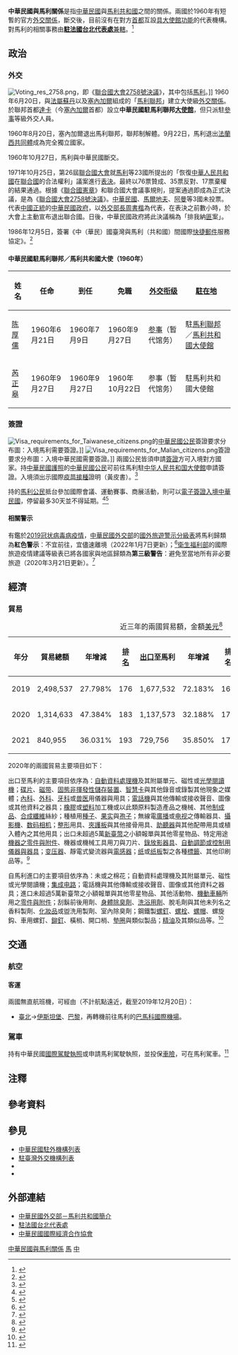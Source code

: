 {{noteTA
|G1=國家
|G2=Medicine
|1=zh-hans:中华民国与马里关系; zh-hant:中華民國與馬里關係; zh-tw:中華民國與馬利關係;
|2=zh-hans:马里; zh-hant:馬里; zh-tw:馬利;
|3=zh-hans:台; zh-hant:臺;
|4=zh-hans:达喀尔; zh-hant:達喀爾; zh-tw:達卡;
|5=zh-hant:伊斯坦堡; zh-cn:伊斯坦布尔; zh-sg:伊斯坦堡;
|6=zh-hans:非易失性存储器; zh-hant:非揮發性儲存裝置;
|7=zh-hans:智能卡; zh-hant:智能卡; zh-tw:智慧卡;
|8=zh-hans:塑料; zh-hant:塑料; zh-tw:塑膠;
|9=zh-hans:集成电路; zh-hant:集成電路; zh-tw:積體電路;
}}

{{not|中國－馬里關係}}
{{Dablink|關於中華民國與「馬」字國家的外交關係，詳見'''[[中馬關係|中馬關係 (消歧義)]]'''。}}

{{Infobox Bilateral relations|中華民國與馬利|ROC|MLI|filetype=png}}

'''中華民國與馬利關係'''是指[[中華民國|中華民國]]與[[馬利共和國|馬利共和國]]之間的關係。兩國於1960年有短暫的官方[[外交#外交上的承認|外交關係]]，斷交後，目前沒有在對方[[首都|首都]]互設[[實質大使館|具大使館功能]]的代表機構。對馬利的相關事務由'''[[駐法國台北代表處|駐法國台北代表處]]'''[[兼轄|兼轄]]。<ref>{{Cite web |url = https://www.boca.gov.tw/sp-foof-countrycp-03-238-18c67-03-1.html |title = 駐館位置及聯絡方式 |publisher = [[中華民國外交部|中華民國外交部]] [[外交部領事事務局|領事事務局]] |access-date = 2017-12-24 |archive-date = 2020-11-05 |archive-url = https://web.archive.org/web/20201105210031/https://www.boca.gov.tw/sp-foof-countrycp-03-238-18c67-03-1.html }}</ref>

==政治==
===外交===
[[File:Voting_res_2758.png|thumb]]，即《[[聯合國大會2758號決議|聯合國大會2758號決議]]》，其中包括[[马里|馬利]]。]]
{{see also|中華民國外交|{{link-en|馬利外交|Foreign relations of Mali}}}}
1960年6月20日，與[[法屬蘇丹|法屬蘇丹]]以及[[塞內加爾|塞內加爾]]組成的「[[馬利聯邦|馬利聯邦]]」建立大使級[[外交#外交上的承認|外交關係]]。於聯邦首都[[達卡_(塞內加爾)|達卡]]（今[[塞內加爾|塞內加爾]]首都）設立'''中華民國駐馬利聯邦[[外交代表機構#大使馆|大使館]]'''，但只派駐[[參事|參事]]等級外交人員。

1960年8月20日，塞內加爾退出馬利聯邦，聯邦制解體。9月22日，馬利退出[[法蘭西共同體|法蘭西共同體]]成為完全獨立國家。

1960年10月27日，馬利與中華民國斷交。

1971年10月25日，第26屆[[聯合國大會|聯合國大會]]就[[马里|馬利]]等23國{{noteTag|[[阿爾巴尼亞人民共和國|阿爾巴尼亞人民共和國]]、[[阿爾及利亞|阿爾及利亞]]、[[緬甸|緬甸]]、[[剛果人民共和國|剛果人民共和國]]、[[古巴|古巴]]、[[赤道幾內亞|赤道幾內亞]]、[[幾內亞|幾內亞]]、[[伊拉克|伊拉克]]、[[马里|馬利]]、[[茅利塔尼亞|茅利塔尼亞]]、[[尼泊爾王國|尼泊爾王國]]、[[巴基斯坦|巴基斯坦]]、[[羅馬尼亞社會主義共和國|羅馬尼亞社會主義共和國]]、[[塞拉利昂|塞拉利昂]]、[[索馬利亞|索馬利亞]]、[[錫蘭|錫蘭]]、[[蘇丹民主共和國|蘇丹民主共和國]]、[[敘利亞|敘利亞]]、[[坦尚尼亞|坦尚尼亞]]、[[葉門民主人民共和國|葉門民主人民共和國]]、[[阿拉伯葉門共和國|阿拉伯葉門共和國]]、[[南斯拉夫社會主義聯邦共和國|南斯拉夫社會主義聯邦共和國]]、[[尚比亞|尚比亞]]。<ref>{{Cite web |url = http://inews.ifeng.com/yidian/60062029/news.shtml?ch=ref_zbs_ydzx_news |date = 2018年9月13日 |title = 把中国抬进联合国的，到底是不是非洲兄弟？ |publisher = [[凤凰卫视#鳳凰網|鳳凰網]] |accessdate = 2019年12月21日 |archive-date = 2019年12月21日 |archive-url = https://web.archive.org/web/20191221144400/http://inews.ifeng.com/yidian/60062029/news.shtml%3Fch%3Dref_zbs_ydzx_news |dead-url = no }}</ref>}}所提出的「恢復[[中華人民共和國|中華人民共和國]]在[[聯合國|聯合國]]的合法權利」議案進行[[投票|表決]]。最終以76票贊成、35票反對、17票棄權的結果通過。根據《[[聯合國憲章|聯合國憲章]]》和聯合國大會議事規則，提案通過即成為正式決議，是為《[[聯合國大會2758號決議|聯合國大會2758號決議]]》。[[中華民國|中華民國]]、[[馬爾地夫|馬爾地夫]]、[[阿曼|阿曼]]等3國未投票。代表[[中國|中國]][[合法性|正統]]的[[中華民國政府|中華民國政府]]，以[[中華民國外交部#歷任首長|外交部長]][[周書楷|周書楷]]為代表，在表決之前數小時，於大會上主動宣布退出聯合國。日後，中華民國政府將此決議稱為「排我納[[共匪|匪]]案」。

1986年12月5日，簽署《中（華民）國臺灣與馬利（共和國）間國際[[特快专递|快捷郵件]]服務協定》。<ref>{{Cite web |url = https://no06.mofa.gov.tw/mofatreatys/Result.aspx?tysubject_c=&tysubject_e=&tysubject_o=&tycountry_c=%e9%a6%ac%e5%88%a9&tycountry_e=%e9%a6%ac%e5%88%a9&tyeffectivedate=&tyeffectivedateE=&tysigneddate=&tysigneddateE=&start=Y&tykeyword=&Order=Signing&tyclass= |title = 條約協定查詢系統 |publisher = 中華民國外交部}}</ref>

====中華民國駐馬利聯邦／馬利共和國大使（1960年）====
<!-- 參考自中國駐馬利大使列表條目 -->
{|class=wikitable
!姓名!!任命!!到任!!免職!![[外交官|外交衔级]]!![[外交代表機構|駐在地]]
|- 
| [[陈厚儒|陈厚儒]] || 1960年6月21日 || 1960年7月9日 || 1960年9月27日 || [[参事|参事]]（暂代馆务） || 駐[[馬利聯邦|馬利聯邦]]／[[馬利共和國|馬利共和國]][[外交代表機構#大使馆|大使館]]
|- 
| [[芮正皋|芮正皋]] || 1960年9月27日 || 1960年9月27日 || 1960年10月22日 || 参事（暂代馆务） || 駐馬利共和國大使館
|}

===簽證===
[[File:Visa_requirements_for_Taiwanese_citizens.png|thumb]]的[[中華民國國民|中華民國公民]]簽證要求分布圖：入境馬利需要簽證。]]
[[File:Visa_requirements_for_Malian_citizens.png|thumb]]簽證要求分布圖：入境中華民國需要簽證。]]
{{see also|中華民國簽證政策|中華民國公民簽證要求}}
{{see also|{{link-en|馬利簽證政策|Visa policy of Mali}}|{{link-en|馬利公民簽證要求|Visa requirements for Malian citizens}}}}
兩國公民皆須申請[[簽證|簽證]]方可入境對方國家。持[[中華民國護照|中華民國護照]]的[[中華民國國民|中華民國公民]]可前往馬利駐[[中华人民共和国|中华人民共和国]][[外交代表機構#大使馆|大使館]]申請簽證。入境須出示國際[[疫苗接種|疫苗接種]]證明（黃皮書）。<ref>{{Cite web |url = https://www.boca.gov.tw/sp-foof-countrycp-03-238-18c67-02-1.html |title = 簽證及入境須知 |publisher = 外交部領事事務局 |access-date = 2017-12-24 |archive-date = 2020-11-05 |archive-url = https://web.archive.org/web/20201105210059/https://www.boca.gov.tw/sp-foof-countrycp-03-238-18c67-02-1.html }}</ref>

持{{link-en|馬利護照|Malian passport}}的[[馬利人口|馬利公民]]抵台參加國際會議、運動賽事、商展活動，則可以[[中華民國簽證政策#电子签证|電子簽證入境中華民國]]，停留最多30天並不得延期。<ref>{{Cite web |url = https://www.boca.gov.tw/cp-228-4488-8208a-1.html |title = 誰具備申請電子簽證的資格? |publisher = 外交部領事事務局 |access-date = 2018-12-15 |archive-date = 2018-12-09 |archive-url = https://web.archive.org/web/20181209124657/https://www.boca.gov.tw/cp-228-4488-8208a-1.html }}</ref><ref>{{Cite web|url = https://www.boca.gov.tw/cp-215-643-5e740-1.html|title = 我的電子簽證效期多久？|publisher = 外交部領事事務局|access-date = 2018-04-01|archive-date = 2018-03-27|archive-url = https://web.archive.org/web/20180327023606/https://www.boca.gov.tw/cp-215-643-5e740-1.html}}</ref>

====相關警示====
有鑑於[[2019冠状病毒病疫情|2019冠状病毒病疫情]]，[[中華民國外交部|中華民國外交部]]的[[國外旅遊警示分級表|國外旅遊警示分級表]]將馬利歸類為'''紅色警示'''：不宜前往，宜儘速離境（2022年1月7日更新）；<ref>{{Cite web |url = https://www.boca.gov.tw/sp-trwa-list-1.html |title = 國外旅遊警示分級表 |publisher = 外交部領事事務局 |access-date = 2022-01-30 |archive-date = 2020-02-08 |archive-url = https://web.archive.org/web/20200208022958/https://www.boca.gov.tw/sp-trwa-list-1.html }}</ref>[[中華民國衛生福利部|衛生福利部]]的國際旅遊疫情建議等級表已將各國家與地區歸類為'''第三級警告'''：避免至當地所有非必要旅遊（2020年3月21日更新）。<ref>{{Cite web |url = https://www.cdc.gov.tw/CountryEpidLevel/GetPrescription/599?uacid=429 |title = 國際旅遊疫情建議等級 |publisher = [[中華民國衛生福利部|中華民國衛生福利部]] |access-date = 2020-11-14 |archive-date = 2020-11-16 |archive-url = https://web.archive.org/web/20201116023045/https://www.cdc.gov.tw/CountryEpidLevel/GetPrescription/599?uacid=429 }}</ref>

==經濟==
{{see also|臺灣經濟|{{link-en|馬利經濟|Economy of Mali}}}}
===貿易===
{|class=wikitable
|+近三年的兩國貿易額，金額[[美元|美元]]<ref>{{Cite web |url = https://cuswebo.trade.gov.tw/ |title = 中華民國進出口貿易統計 |publisher = [[中華民國經濟部|中華民國經濟部]] [[經濟部國際貿易局|國際貿易局]] |access-date = 2021-05-11 |archive-date = 2016-03-09 |archive-url = https://web.archive.org/web/20160309193715/http://cus93.trade.gov.tw/FSCI/ }}</ref>
!年分!!貿易總額!!年增減!![[世界政區索引|排名]]!![[出口贸易|出口]]至馬利!!年增減!!排名!!自馬利[[进口贸易|進口]]!!年增減!!排名
|-
| 2019 || 2,498,537 || {{increase}}27.798% || 176 || 1,677,532 || {{increase}}72.183% || 167 || 821,005 || {{decrease}}16.292% || 158
|-
| 2020 || 1,314,633 || {{decrease}}47.384% || 183 || 1,137,573 || {{decrease}}32.188% || 172 || 177,060 || {{decrease}}78.434% || 175
|-
| 2021 || 840,955 || {{decrease}}36.031% || 193 || 729,756 || {{decrease}}35.850% || 179 || 111,199 || {{decrease}}37.197% || 187
|}

2020年的兩國貿易主要項目如下：

出口至馬利的主要項目依序為：[[自動資料收集|自動資料處理機]]及其附屬單元、磁性或[[光學閱讀器|光學閱讀機]]；[[光碟|碟片]]、[[磁带|磁带]]、[[固态存储|固態]][[非揮發性記憶體|非揮發性儲存裝置]]、[[智慧卡|智慧卡]]與其他錄音或錄製其他現象之媒體；[[內科學|內科]]、[[外科学|外科]]、[[牙醫學|牙科]]或[[兽医|兽医]]用儀器與用具；[[电话|電話機]]與其他傳輸或接收聲音、圖像或其他資料之器具；[[橡膠|橡膠]]或[[塑料|塑料]]加工機或以此類原料製造產品之機械、其他[[制成品|制成品]]、[[合成纖維|合成纖維]]絲紗；種植用[[種子|種子]]、[[果实|果实]]與[[孢子|孢子]]；無線電[[電台廣播|廣播]]或[[电视|电视]]之傳輸器具、[[攝影機|攝影機]]、[[数码相机|数码相机]]；[[整形|整形]]用具、[[夾板|夾護板]]與其他接骨用具、[[助聽器|助聽器]]與其他配帶用具或植入體內之其他用具；出口未超過5萬[[新臺幣|新臺幣]]之小額報單與其他零星物品、特定用途[[机械零件|機器之零件與附件]]、機器或機械工具用刀與刀片、[[錄影機|錄放影器具]]、[[調節器|自動調節或控制用儀器與器具]]；[[变压器|变压器]]、靜電式變流器與[[电感元件|電感器]]；[[纸|纸]]或[[纸板|纸板]]製之各種[[標籤|標籤]]、其他印刷品等。<ref>{{Cite web |url = https://www.taitraesource.com/default.asp |title = 近二年我國對當地出口主要產品 |publisher = [[中華民國對外貿易發展協會|中華民國對外貿易發展協會]] |access-date = 2021-10-08 |archive-date = 2015-09-17 |archive-url = https://web.archive.org/web/20150917081855/http://www.taitraesource.com/default.asp }}</ref>

自馬利進口的主要項目依序為：未{{link-en|梳理|Carding|初梳}}或{{link-en|精梳|Combing}}之棉花；自動資料處理機及其附屬單元、磁性或光學閱讀機；[[集成电路|集成电路]]；電話機與其他傳輸或接收聲音、圖像或其他資料之器具；進口未超過5萬新臺幣之小額報單與其他零星物品、其他活動物、[[機動車輛|機動車輛]]所用之[[汽車零組件列表|零件與附件]]；刮鬍前後用劑、[[體香劑|身體除臭劑]]、[[沐浴乳|洗浴用劑]]、脫毛劑與其他未列名之香料製劑、[[化妝品|化妝品]]或盥洗用製劑、室內除臭劑；鋼鐵製[[螺絲|螺釘]]、[[螺栓|螺栓]]、[[螺母|螺帽]]、螺旋鈎、車用螺釘、[[鉚釘|鉚釘]]、橫梢、開口梢、[[墊圈|墊圈]]與類似製品；[[精油|精油]]及其類似品等。<ref>{{Cite web |url = https://www.taitraesource.com/default.asp |title = 近二年我國自當地進口主要產品 |publisher = 中華民國對外貿易發展協會 |access-date = 2021-10-08 |archive-date = 2015-09-17 |archive-url = https://web.archive.org/web/20150917081855/http://www.taitraesource.com/default.asp }}</ref>

==交通==
{{see also|臺灣交通|{{link-en|馬利交通|Transport in Mali}}}}
===航空===
<!-- 參考自中文、英文維基相關條目 -->
====客運====
兩國無直航班機，可經由（不計航點遠近，截至2019年12月20日{{noteTag|有鑑於[[2019冠状病毒病疫情|2019冠状病毒病疫情]]影響，暫停更新。}}）：

*[[臺灣桃園國際機場|臺北]]→[[伊斯坦堡機場|伊斯坦堡]]、[[戴高樂國際機場|巴黎]]，再轉機前往馬利的[[巴馬科國際機場|巴馬科國際機場]]。

===駕車===
持有中華民國[[國際駕駛執照|國際駕駛執照]]或申請馬利駕駛執照，並投保[[車險|車險]]，可在馬利駕車。<ref>{{Cite web |url = https://www.boca.gov.tw/sp-foof-countrycp-03-238-18c67-05-1.html |title = 生活資訊 |publisher = 外交部領事事務局 |access-date = 2018-11-11 |archive-date = 2020-11-05 |archive-url = https://web.archive.org/web/20201105183436/https://www.boca.gov.tw/sp-foof-countrycp-03-238-18c67-05-1.html }}</ref>

==注釋==
{{noteFoot}}

==參考資料==
{{reflist|2}}

==參見==
{{Portal box|國際關係|中華民國|馬利|非洲|image2=Flag of the Republic of China.svg|image3=Flag of Mali.svg}}
*[[中華民國駐外機構列表|中華民國駐外機構列表]]
*[[駐臺灣外交機構列表|駐臺灣外交機構列表]]
*{{link-en|馬利駐外機構列表|List of diplomatic missions of Mali}}
*{{link-en|駐馬利外交機構列表|List of diplomatic missions in Mali}}

==外部連結==
*[https://www.mofa.gov.tw/CountryInfo.aspx?CASN=2&n=163&sms=33&s=131 中華民國外交部－馬利共和國簡介]
*[http://www.taiwanembassy.org/FR/mp.asp?mp=121 駐法國台北代表處]
*[http://www.cieca.org.tw/style/frame/m9/faq.asp?lang=1&customer_id=2998&content_set=color_1&name_id=151617&Directory_ID=3223 中華民國國際經濟合作協會]

{{中華民國與馬利關係}}
{{中華民國外交}}
{{馬里外交}}

[[Category:中華民國與馬利關係|]]
[[Category:中華民國雙邊關係|馬]]
[[Category:馬里雙邊關係|中]]